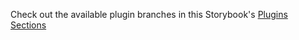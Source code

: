 
<StorybookLinkTransformer />
<StorybookFontTransformer />

<Meta title="Aetherspace / Plugin Branches" />

<ReadMeMD />

Check out the available plugin branches in this Storybook's <a href="/?path=/docs/plugins">Plugins Sections</a>
